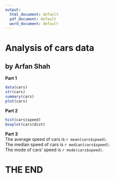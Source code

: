 ```yaml
---
output:
  html_document: default
  pdf_document: default
  word_document: default
---
```

# Analysis of cars data
## by Arfan Shah

**Part 1**
```r
data(cars)
str(cars)
summary(cars)
plot(cars)
```

**Part 2**
```r
hist(cars$speed)
boxplot(cars$dist)
```

**Part 3**\
The average speed of cars is `r mean(cars$speed)`.\
The median speed of cars is `r median(cars$speed)`.\
The mode of cars' speed is `r mode(cars$speed)`.\

# THE END